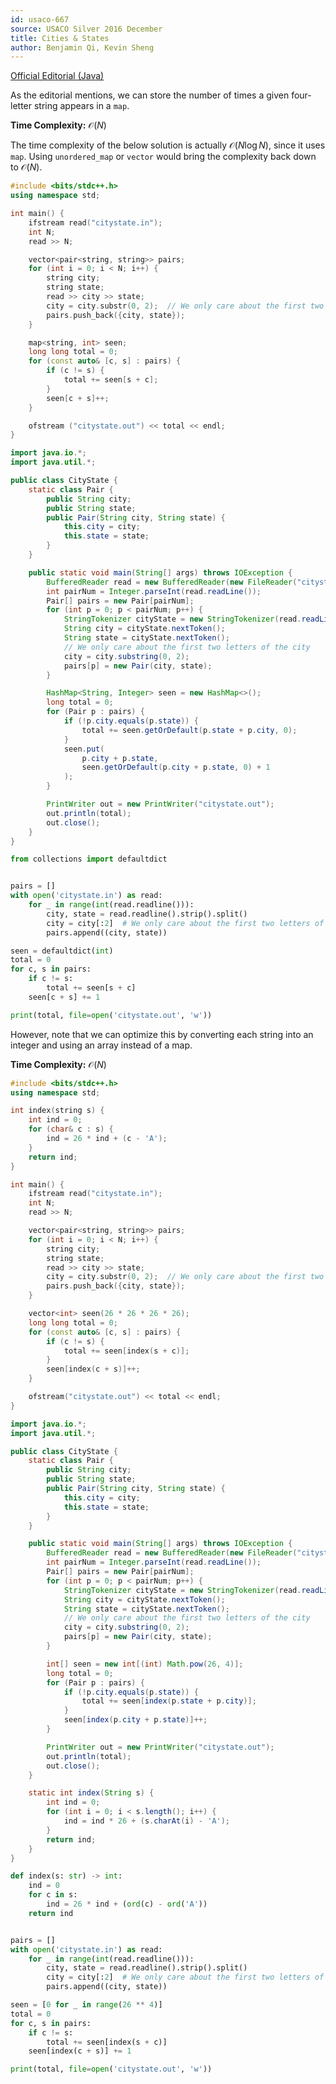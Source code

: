 ```yaml
---
id: usaco-667
source: USACO Silver 2016 December
title: Cities & States
author: Benjamin Qi, Kevin Sheng
---
```


[Official Editorial (Java)](http://www.usaco.org/current/data/sol_citystate_silver_dec16.html)

As the editorial mentions, we can store the number of times a given four-letter
string appears in a `map`.

**Time Complexity:** $\mathcal{O}(N)$

<LanguageSection>
<CPPSection>

<Info>

The time complexity of the below solution is actually
  $\mathcal{O}(N\log N)$, since it uses `map`. Using `unordered_map` or `vector` would bring the complexity back
down to $\mathcal{O}(N)$.

</Info>

```cpp
#include <bits/stdc++.h>
using namespace std;

int main() {
	ifstream read("citystate.in");
	int N;
	read >> N;

	vector<pair<string, string>> pairs;
	for (int i = 0; i < N; i++) {
		string city;
		string state;
		read >> city >> state;
		city = city.substr(0, 2);  // We only care about the first two letters of the city
		pairs.push_back({city, state});
	}

	map<string, int> seen;
	long long total = 0;
	for (const auto& [c, s] : pairs) {
		if (c != s) {
			total += seen[s + c];
		}
		seen[c + s]++;
	}

	ofstream ("citystate.out") << total << endl;
}
```

</CPPSection>
<JavaSection>

```java
import java.io.*;
import java.util.*;

public class CityState {
	static class Pair {
		public String city;
		public String state;
		public Pair(String city, String state) {
			this.city = city;
			this.state = state;
		}
	}

	public static void main(String[] args) throws IOException {
		BufferedReader read = new BufferedReader(new FileReader("citystate.in"));
		int pairNum = Integer.parseInt(read.readLine());
		Pair[] pairs = new Pair[pairNum];
		for (int p = 0; p < pairNum; p++) {
			StringTokenizer cityState = new StringTokenizer(read.readLine());
			String city = cityState.nextToken();
			String state = cityState.nextToken();
			// We only care about the first two letters of the city
			city = city.substring(0, 2);
			pairs[p] = new Pair(city, state);
		}

		HashMap<String, Integer> seen = new HashMap<>();
		long total = 0;
		for (Pair p : pairs) {
			if (!p.city.equals(p.state)) {
				total += seen.getOrDefault(p.state + p.city, 0);
			}
			seen.put(
				p.city + p.state,
				seen.getOrDefault(p.city + p.state, 0) + 1
			);
		}

		PrintWriter out = new PrintWriter("citystate.out");
		out.println(total);
		out.close();
	}
}
```

</JavaSection>
<PySection>

```py
from collections import defaultdict


pairs = []
with open('citystate.in') as read:
	for _ in range(int(read.readline())):
		city, state = read.readline().strip().split()
		city = city[:2]  # We only care about the first two letters of the city
		pairs.append((city, state))

seen = defaultdict(int)
total = 0
for c, s in pairs:
	if c != s:
		total += seen[s + c]
	seen[c + s] += 1

print(total, file=open('citystate.out', 'w'))
```

</PySection>
</LanguageSection>

However, note that we can optimize this by converting each string into an
integer and using an array instead of a map.

**Time Complexity:** $\mathcal{O}(N)$

<LanguageSection>
<CPPSection>

```cpp
#include <bits/stdc++.h>
using namespace std;

int index(string s) {
	int ind = 0;
	for (char& c : s) {
		ind = 26 * ind + (c - 'A');
	}
	return ind;
}

int main() {
	ifstream read("citystate.in");
	int N;
	read >> N;

	vector<pair<string, string>> pairs;
	for (int i = 0; i < N; i++) {
		string city;
		string state;
		read >> city >> state;
		city = city.substr(0, 2);  // We only care about the first two letters of the city
		pairs.push_back({city, state});
	}

	vector<int> seen(26 * 26 * 26 * 26);
	long long total = 0;
	for (const auto& [c, s] : pairs) {
		if (c != s) {
			total += seen[index(s + c)];
		}
		seen[index(c + s)]++;
	}

	ofstream("citystate.out") << total << endl;
}
```

</CPPSection>
<JavaSection>

```java
import java.io.*;
import java.util.*;

public class CityState {
	static class Pair {
		public String city;
		public String state;
		public Pair(String city, String state) {
			this.city = city;
			this.state = state;
		}
	}

	public static void main(String[] args) throws IOException {
		BufferedReader read = new BufferedReader(new FileReader("citystate.in"));
		int pairNum = Integer.parseInt(read.readLine());
		Pair[] pairs = new Pair[pairNum];
		for (int p = 0; p < pairNum; p++) {
			StringTokenizer cityState = new StringTokenizer(read.readLine());
			String city = cityState.nextToken();
			String state = cityState.nextToken();
			// We only care about the first two letters of the city
			city = city.substring(0, 2);
			pairs[p] = new Pair(city, state);
		}

		int[] seen = new int[(int) Math.pow(26, 4)];
		long total = 0;
		for (Pair p : pairs) {
			if (!p.city.equals(p.state)) {
				total += seen[index(p.state + p.city)];
			}
			seen[index(p.city + p.state)]++;
		}

		PrintWriter out = new PrintWriter("citystate.out");
		out.println(total);
		out.close();
	}

	static int index(String s) {
		int ind = 0;
		for (int i = 0; i < s.length(); i++) {
			ind = ind * 26 + (s.charAt(i) - 'A');
		}
		return ind;
	}
}
```

</JavaSection>
<PySection>

```py
def index(s: str) -> int:
	ind = 0
	for c in s:
		ind = 26 * ind + (ord(c) - ord('A'))
	return ind


pairs = []
with open('citystate.in') as read:
	for _ in range(int(read.readline())):
		city, state = read.readline().strip().split()
		city = city[:2]  # We only care about the first two letters of the city
		pairs.append((city, state))

seen = [0 for _ in range(26 ** 4)]
total = 0
for c, s in pairs:
	if c != s:
		total += seen[index(s + c)]
	seen[index(c + s)] += 1

print(total, file=open('citystate.out', 'w'))
```

</PySection>
</LanguageSection>
